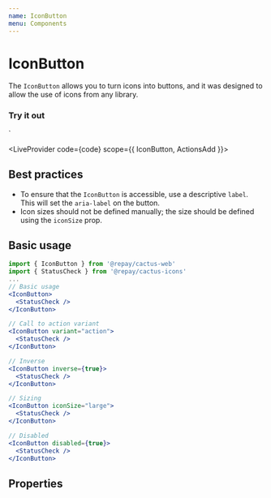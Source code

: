 ```yaml
---
name: IconButton
menu: Components
---
```



# IconButton

The `IconButton` allows you to turn icons into buttons, and it was designed to allow the use of icons from any library.

### Try it out

  <ActionsAdd />
</IconButton>`

<LiveProvider code={code} scope={{ IconButton, ActionsAdd }}>
  <LiveEditor style={livePreviewStyle} />
  <LiveError />
  <LivePreview />
</LiveProvider>

## Best practices

- To ensure that the `IconButton` is accessible, use a descriptive `label`. This will set the `aria-label` on the button.
- Icon sizes should not be defined manually; the size should be defined using the `iconSize` prop.

## Basic usage

```jsx
import { IconButton } from '@repay/cactus-web'
import { StatusCheck } from '@repay/cactus-icons'
...
// Basic usage
<IconButton>
  <StatusCheck />
</IconButton>

// Call to action variant
<IconButton variant="action">
  <StatusCheck />
</IconButton>

// Inverse
<IconButton inverse={true}>
  <StatusCheck />
</IconButton>

// Sizing
<IconButton iconSize="large">
  <StatusCheck />
</IconButton>

// Disabled
<IconButton disabled={true}>
  <StatusCheck />
</IconButton>
```

## Properties

<PropsTable of={IconButton} />
